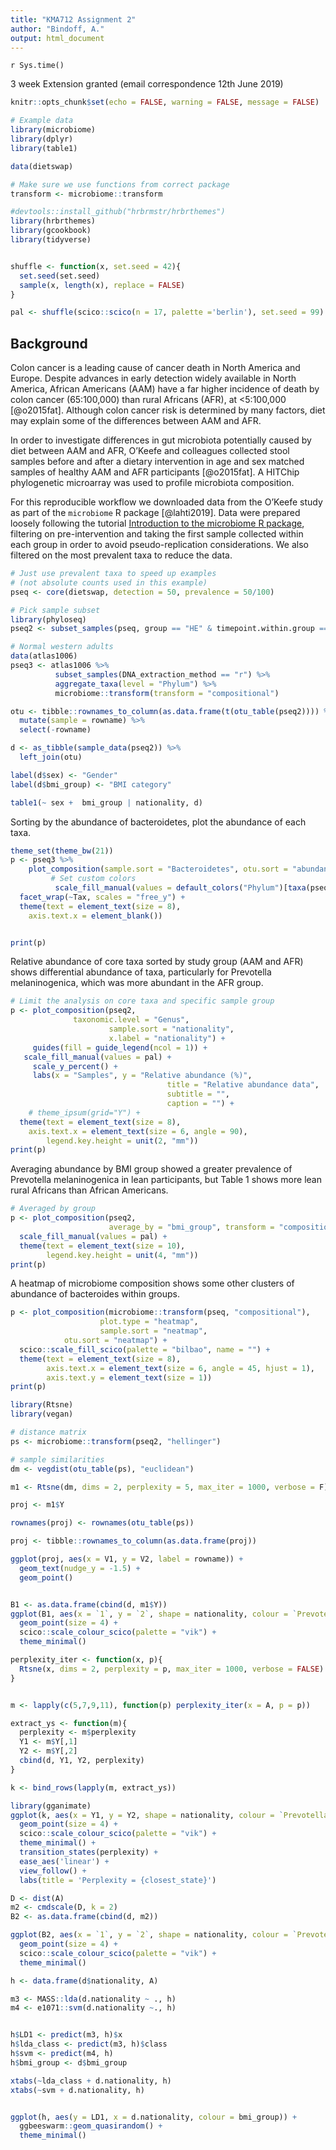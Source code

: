 ```yaml
---
title: "KMA712 Assignment 2"
author: "Bindoff, A."
output: html_document
---
```


`r Sys.time()`

3 week Extension granted (email correspondence 12th June 2019)  

```r
knitr::opts_chunk$set(echo = FALSE, warning = FALSE, message = FALSE)
```

```r
# Example data
library(microbiome)
library(dplyr)
library(table1)

data(dietswap)

# Make sure we use functions from correct package
transform <- microbiome::transform

#devtools::install_github("hrbrmstr/hrbrthemes")
library(hrbrthemes)
library(gcookbook)
library(tidyverse)


shuffle <- function(x, set.seed = 42){
  set.seed(set.seed)
  sample(x, length(x), replace = FALSE)
}

pal <- shuffle(scico::scico(n = 17, palette ='berlin'), set.seed = 99)
```

## Background {.tabset}

Colon cancer is a leading cause of cancer death in North America and Europe. Despite advances in early detection widely available in North America, African Americans (AAM) have a far higher incidence of death by colon cancer (65:100,000) than rural Africans (AFR), at <5:100,000 [@o2015fat]. Although colon cancer risk is determined by many factors, diet may explain some of the differences between AAM and AFR.  

In order to investigate differences in gut microbiota potentially caused by diet between AAM and AFR, O'Keefe and colleagues collected stool samples before and after a dietary intervention in age and sex matched samples of healthy AAM and AFR participants [@o2015fat]. A HITChip phylogenetic microarray was used to profile microbiota composition.  

For this reproducible workflow we downloaded data from the O'Keefe study as part of the `microbiome` R package [@lahti2019]. Data were prepared loosely following the tutorial [Introduction to the microbiome R package](http://microbiome.github.io/microbiome/Composition.html), filtering on pre-intervention and taking the first sample collected within each group in order to avoid pseudo-replication considerations. We also filtered on the most prevalent taxa to reduce the data. 


```r
# Just use prevalent taxa to speed up examples
# (not absolute counts used in this example)
pseq <- core(dietswap, detection = 50, prevalence = 50/100)

# Pick sample subset
library(phyloseq)
pseq2 <- subset_samples(pseq, group == "HE" & timepoint.within.group == 1)

# Normal western adults
data(atlas1006)
pseq3 <- atlas1006 %>%
          subset_samples(DNA_extraction_method == "r") %>%
          aggregate_taxa(level = "Phylum") %>%  
          microbiome::transform(transform = "compositional")

```

```r
otu <- tibble::rownames_to_column(as.data.frame(t(otu_table(pseq2)))) %>%
  mutate(sample = rowname) %>%
  select(-rowname)

d <- as_tibble(sample_data(pseq2)) %>% 
  left_join(otu)

label(d$sex) <- "Gender"
label(d$bmi_group) <- "BMI category"
```

```r

table1(~ sex +  bmi_group | nationality, d)

```

Sorting by the abundance of bacteroidetes, plot the abundance of each taxa.  

```r
theme_set(theme_bw(21))
p <- pseq3 %>%
    plot_composition(sample.sort = "Bacteroidetes", otu.sort = "abundance", alpha = 0.3) +
         # Set custom colors
          scale_fill_manual(values = default_colors("Phylum")[taxa(pseq3)]) +
  facet_wrap(~Tax, scales = "free_y") +
  theme(text = element_text(size = 8),
    axis.text.x = element_blank())


print(p)

```

Relative abundance of core taxa sorted by study group (AAM and AFR) shows differential abundance of taxa, particularly for Prevotella melaninogenica, which was more abundant in the AFR group.  

```r

# Limit the analysis on core taxa and specific sample group
p <- plot_composition(pseq2,
              taxonomic.level = "Genus",
                      sample.sort = "nationality",
                      x.label = "nationality") +
     guides(fill = guide_legend(ncol = 1)) +
   scale_fill_manual(values = pal) +
     scale_y_percent() +
     labs(x = "Samples", y = "Relative abundance (%)",
                                   title = "Relative abundance data",
                                   subtitle = "",
                                   caption = "") + 
    # theme_ipsum(grid="Y") +
  theme(text = element_text(size = 8),
    axis.text.x = element_text(size = 6, angle = 90),
        legend.key.height = unit(2, "mm"))
print(p)  
```

Averaging abundance by BMI group showed a greater prevalence of Prevotella melaninogenica in lean participants, but Table 1 shows more lean rural Africans than African Americans.  

```r

# Averaged by group
p <- plot_composition(pseq2,
                      average_by = "bmi_group", transform = "compositional") +
  scale_fill_manual(values = pal) +
  theme(text = element_text(size = 10),
        legend.key.height = unit(4, "mm"))
print(p)
```

A heatmap of microbiome composition shows some other clusters of abundance of bacteroides within groups.  

```r
p <- plot_composition(microbiome::transform(pseq, "compositional"),
                    plot.type = "heatmap",
                    sample.sort = "neatmap",
            otu.sort = "neatmap") +
  scico::scale_fill_scico(palette = "bilbao", name = "") +
  theme(text = element_text(size = 8),
        axis.text.x = element_text(size = 6, angle = 45, hjust = 1),
        axis.text.y = element_text(size = 1))
print(p)
```

```r
library(Rtsne)
library(vegan)

# distance matrix
ps <- microbiome::transform(pseq2, "hellinger")

# sample similarities
dm <- vegdist(otu_table(ps), "euclidean")

m1 <- Rtsne(dm, dims = 2, perplexity = 5, max_iter = 1000, verbose = F)

proj <- m1$Y

rownames(proj) <- rownames(otu_table(ps))

proj <- tibble::rownames_to_column(as.data.frame(proj))

ggplot(proj, aes(x = V1, y = V2, label = rowname)) +
  geom_text(nudge_y = -1.5) +
  geom_point()


B1 <- as.data.frame(cbind(d, m1$Y))
ggplot(B1, aes(x = `1`, y = `2`, shape = nationality, colour = `Prevotella melaninogenica et rel.`)) +
  geom_point(size = 4) +
  scico::scale_colour_scico(palette = "vik") +
  theme_minimal()
```

```r
perplexity_iter <- function(x, p){
  Rtsne(x, dims = 2, perplexity = p, max_iter = 1000, verbose = FALSE)
}


m <- lapply(c(5,7,9,11), function(p) perplexity_iter(x = A, p = p))

extract_ys <- function(m){
  perplexity <- m$perplexity
  Y1 <- m$Y[,1]
  Y2 <- m$Y[,2]
  cbind(d, Y1, Y2, perplexity)
}

k <- bind_rows(lapply(m, extract_ys))

```

```r
library(gganimate)
ggplot(k, aes(x = Y1, y = Y2, shape = nationality, colour = `Prevotella melaninogenica et rel.`)) +
  geom_point(size = 4) +
  scico::scale_colour_scico(palette = "vik") +
  theme_minimal() +
  transition_states(perplexity) +
  ease_aes('linear') +
  view_follow() +
  labs(title = 'Perplexity = {closest_state}')

```

```r

D <- dist(A)
m2 <- cmdscale(D, k = 2)
B2 <- as.data.frame(cbind(d, m2))

ggplot(B2, aes(x = `1`, y = `2`, shape = nationality, colour = `Prevotella melaninogenica et rel.`)) +
  geom_point(size = 4) +
  scico::scale_colour_scico(palette = "vik") +
  theme_minimal()

```


```r

h <- data.frame(d$nationality, A)

m3 <- MASS::lda(d.nationality ~ ., h)
m4 <- e1071::svm(d.nationality ~., h)


h$LD1 <- predict(m3, h)$x
h$lda_class <- predict(m3, h)$class
h$svm <- predict(m4, h)
h$bmi_group <- d$bmi_group

xtabs(~lda_class + d.nationality, h)
xtabs(~svm + d.nationality, h)


ggplot(h, aes(y = LD1, x = d.nationality, colour = bmi_group)) +
  ggbeeswarm::geom_quasirandom() +
  theme_minimal()

```



